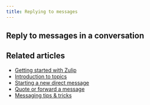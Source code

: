```yaml
---
title: Replying to messages
---
```



<HowToReplyIntro />

## Reply to messages in a conversation

<ReplyingToMessages />

## Related articles

* [Getting started with Zulip](/help/getting-started-with-zulip)
* [Introduction to topics](/help/introduction-to-topics)
* [Starting a new direct message](/help/starting-a-new-direct-message)
* [Quote or forward a message](/help/quote-or-forward-a-message)
* [Messaging tips & tricks](/help/messaging-tips)
